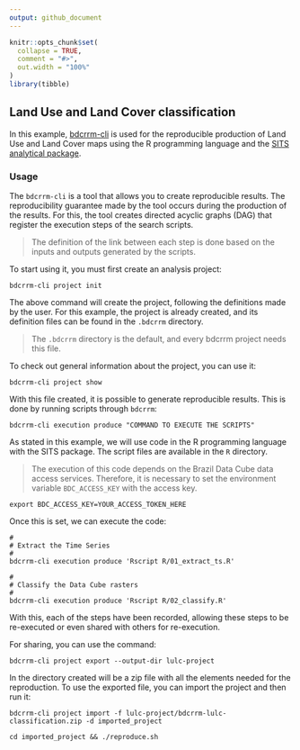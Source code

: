 ```yaml
---
output: github_document
---
```


<!-- README.md is generated from README.Rmd. Please edit that file -->


```r
knitr::opts_chunk$set(
  collapse = TRUE,
  comment = "#>",
  out.width = "100%"
)
library(tibble)
```

## Land Use and Land Cover classification

In this example, [bdcrrm-cli](https://github.com/brazil-data-cube/bdcrrm-cli/) is used for the reproducible production of Land Use and Land Cover maps using the R programming language and the [SITS analytical package](https://github.com/e-sensing/sits).

### Usage

The `bdcrrm-cli` is a tool that allows you to create reproducible results. The reproducibility guarantee made by the tool occurs during the production of the results. For this, the tool creates directed acyclic graphs (DAG) that register the execution steps of the search scripts.

> The definition of the link between each step is done based on the inputs and outputs generated by the scripts.

To start using it, you must first create an analysis project:

```shell
bdcrrm-cli project init
```

The above command will create the project, following the definitions made by the user. For this example, the project is already created, and its definition files can be found in the `.bdcrrm` directory.

> The `.bdcrrm` directory is the default, and every bdcrrm project needs this file.

To check out general information about the project, you can use it:

```shell
bdcrrm-cli project show
```

With this file created, it is possible to generate reproducible results. This is done by running scripts through `bdcrrm`:

```shell
bdcrrm-cli execution produce "COMMAND TO EXECUTE THE SCRIPTS"
```

As stated in this example, we will use code in the R programming language with the SITS package. The script files are available in the `R` directory.

> The execution of this code depends on the Brazil Data Cube data access services. Therefore, it is necessary to set the environment variable `BDC_ACCESS_KEY` with the access key.

```shell
export BDC_ACCESS_KEY=YOUR_ACCESS_TOKEN_HERE
```

Once this is set, we can execute the code:

```shell
#
# Extract the Time Series
#
bdcrrm-cli execution produce 'Rscript R/01_extract_ts.R'

#
# Classify the Data Cube rasters
#
bdcrrm-cli execution produce 'Rscript R/02_classify.R'
```

With this, each of the steps have been recorded, allowing these steps to be re-executed or even shared with others for re-execution.

For sharing, you can use the command:

```shell
bdcrrm-cli project export --output-dir lulc-project
```

In the directory created will be a zip file with all the elements needed for the reproduction. To use the exported file, you can import the project and then run it:

```shell
bdcrrm-cli project import -f lulc-project/bdcrrm-lulc-classification.zip -d imported_project

cd imported_project && ./reproduce.sh
```

